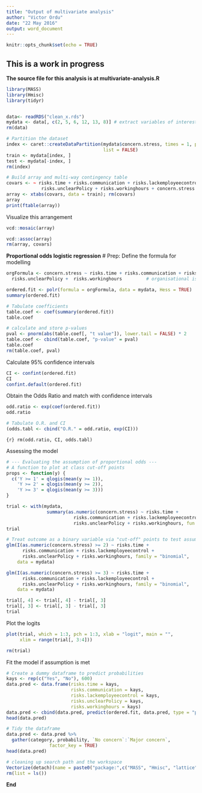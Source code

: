 ```yaml
---
title: "Output of multivariate analysis"
author: "Victor Ordu"
date: "22 May 2016"
output: word_document
---
```


```r
knitr::opts_chunk$set(echo = TRUE)
```
## This is a work in progress

**The source file for this analysis is at multivariate-analysis.R**
```r
library(MASS)
library(Hmisc)
library(tidyr)


data<- readRDS("clean_x.rds")
mydata <- data[, c(2, 5, 6, 12, 13, 8)] # extract variables of interest
rm(data)

# Partition the dataset
index <- caret::createDataPartition(mydata$concern.stress, times = 1, p = .8,
                                    list = FALSE)
train <- mydata[index, ]
test <- mydata[-index, ]
rm(index)

# Build array and multi-way contingency table
covars <- ~ risks.time + risks.communication + risks.lackemployeecontrol + 
             risks.unclearPolicy + risks.workinghours + concern.stress
array <- xtabs(covars, data = train); rm(covars)
array
print(ftable(array))
```

Visualize this arrangement
```r
vcd::mosaic(array)
```

```r
vcd::assoc(array)
rm(array, covars)
```
**Proportional odds logistic regression**
# Prep: Define the formula for modelling
```r
orgFormula <- concern.stress ~ risks.time + risks.communication + risks.lackemployeecontrol + 
  risks.unclearPolicy +  risks.workinghours         # organisational issues
```
```r
ordered.fit <- polr(formula = orgFormula, data = mydata, Hess = TRUE)
summary(ordered.fit)

# Tabulate coefficients 
table.coef <- coef(summary(ordered.fit))
table.coef

# calculate and store p-values
pval <- pnorm(abs(table.coef[, "t value"]), lower.tail = FALSE) * 2
table.coef <- cbind(table.coef, "p-value" = pval)
table.coef
rm(table.coef, pval)
```

Calculate 95% confidence intervals
```r
CI <- confint(ordered.fit)
CI
confint.default(ordered.fit)
```
Obtain the Odds Ratio and match with confidence intervals
```r
odd.ratio <- exp(coef(ordered.fit))
odd.ratio

# Tabulate O.R. and CI
(odds.tabl <- cbind("O.R." = odd.ratio, exp(CI)))
```
```{r} rm(odd.ratio, CI, odds.tabl)```


Assessing the model
```r
# --- Evaluating the assumption of proportional odds ---
# A function to plot at class cut-off points
props <- function(y) {
  c('Y >= 1' = qlogis(mean(y >= 1)),
    'Y >= 2' = qlogis(mean(y >= 2)),
    'Y >= 3' = qlogis(mean(y >= 3)))
}

trial <- with(mydata,
               summary(as.numeric(concern.stress) ~ risks.time + 
                         risks.communication + risks.lackemployeecontrol + 
                         risks.unclearPolicy + risks.workinghours, fun = props))
trial
```

```r
# Treat outcome as a binary variable via "cut-off" points to test assumption
glm(I(as.numeric(concern.stress) >= 2) ~ risks.time + 
      risks.communication + risks.lackemployeecontrol + 
      risks.unclearPolicy + risks.workinghours, family = "binomial",
    data = mydata)

glm(I(as.numeric(concern.stress) >= 3) ~ risks.time + 
      risks.communication + risks.lackemployeecontrol + 
      risks.unclearPolicy + risks.workinghours, family = "binomial",
    data = mydata)
```

```r
trial[, 4] <- trial[, 4] - trial[, 3]
trial[, 3] <- trial[, 3] - trial[, 3]
trial
```
Plot the logits
```r
plot(trial, which = 1:3, pch = 1:3, xlab = "logit", main = "",
     xlim = range(trial[, 3:4]))
```
```r
rm(trial)
```

Fit the model if assumption is met
```r
# Create a dummy dataframe to predict probabilities
kays <- rep(c("Yes", "No"), 600)
data.pred <- data.frame(risks.time = kays,
                        risks.communication = kays,
                        risks.lackemployeecontrol = kays,
                        risks.unclearPolicy = kays,
                        risks.workinghours = kays)
data.pred <- cbind(data.pred, predict(ordered.fit, data.pred, type = "probs"))
head(data.pred)
```
```r
# Tidy the dataframe
data.pred <- data.pred %>%
  gather(category, probability, `No concern`:`Major concern`,
                factor_key = TRUE)
head(data.pred)
```

```r
# cleaning up search path and the workspace
Vectorize(detach)(name = paste0("package:",c("MASS", "Hmisc", "lattice", "survival", "Formula", "ggplot2", "tidyr")), character.only = TRUE)
rm(list = ls())
```
**End**
